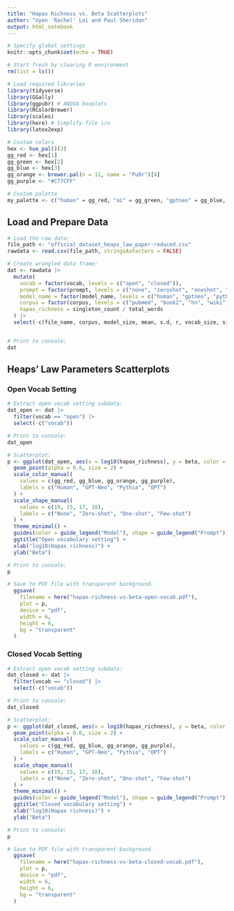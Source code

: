 ---
title: "Hapax Richness vs. Beta Scatterplots"
author: "Uyen 'Rachel' Lai and Paul Sheridan"
output: html_notebook
---


```{r setup, include = FALSE}
# Specify global settings
knitr::opts_chunk$set(echo = TRUE)

# Start fresh by clearing R environment
rm(list = ls())
```


```{r}
# Load required libraries
library(tidyverse)
library(GGally)
library(ggpubr) # ANOVA boxplots
library(RColorBrewer)
library(scales)
library(here) # Simplify file i/o
library(latex2exp)

# Custom colors
hex <- hue_pal()(3)
gg_red <- hex[1]
gg_green <- hex[2]
gg_blue <- hex[3]
gg_orange <- brewer.pal(n = 11, name = "PuOr")[4]
gg_purple <- "#C77CFF"

# Custom palette
my_palette <- c("human" = gg_red, "ai" = gg_green, "gptneo" = gg_blue, "pythia" = gg_orange, "opt" = gg_purple)
```




## Load and Prepare Data

```{r}
# Load the raw data:
file_path <- "official_dataset_heaps_law_paper-reduced.csv"
rawdata <- read.csv(file_path, stringsAsFactors = FALSE)
```


```{r}
# Create wrangled data frame:
dat <- rawdata |>
  mutate(
    vocab = factor(vocab, levels = c("open", "closed")),
    prompt = factor(prompt, levels = c("none", "zeroshot", "oneshot", "fewshot")),
    model_name = factor(model_name, levels = c("human", "gptneo", "pythia", "opt")),
    corpus = factor(corpus, levels = c("pubmed", "book2", "hn", "wiki")),
    hapax_richness = singleton_count / total_words
  ) |>
  select(-c(file_name, corpus, model_size, mean, s.d, r, vocab_size, singleton_count, total_words, alpha)) # Drop irrelevant columns


# Print to console:
dat
```



## Heaps' Law Parameters Scatterplots

### Open Vocab Setting

```{r}
# Extract open vocab setting subdata:
dat_open <- dat |>
  filter(vocab == "open") |>
  select(-c("vocab"))

# Print to console:  
dat_open
```


```{r}
# Scatterplot:
p <- ggplot(dat_open, aes(x = log10(hapax_richness), y = beta, color = model_name, shape = prompt)) +
  geom_point(alpha = 0.6, size = 2) +
  scale_color_manual(
    values = c(gg_red, gg_blue, gg_orange, gg_purple),
    labels = c("Human", "GPT-Neo", "Pythia", "OPT")
  ) +
  scale_shape_manual(
    values = c(19, 15, 17, 18),
    labels = c("None", "Zero-shot", "One-shot", "Few-shot")
  ) +
  theme_minimal() +
  guides(color = guide_legend("Model"), shape = guide_legend("Prompt")) +
  ggtitle("Open vocabulary setting") +
  xlab("log10(Hapax richness)") +
  ylab("Beta")

# Print to console:
p

# Save to PDF file with transparent background.
  ggsave(
    filename = here("hapax-richness-vs-beta-open-vocab.pdf"),
    plot = p,
    device = "pdf",
    width = 6,
    height = 6,
    bg = "transparent"
  )
```



### Closed Vocab Setting

```{r}
# Extract open vocab setting subdata:
dat_closed <- dat |>
  filter(vocab == "closed") |>
  select(-c("vocab"))

# Print to console:  
dat_closed
```


```{r}
# Scatterplot:
p <- ggplot(dat_closed, aes(x = log10(hapax_richness), y = beta, color = model_name, shape = prompt)) +
  geom_point(alpha = 0.6, size = 2) +
  scale_color_manual(
    values = c(gg_red, gg_blue, gg_orange, gg_purple),
    labels = c("Human", "GPT-Neo", "Pythia", "OPT")
  ) +
  scale_shape_manual(
    values = c(19, 15, 17, 18),
    labels = c("None", "Zero-shot", "One-shot", "Few-shot")
  ) +
  theme_minimal() +
  guides(color = guide_legend("Model"), shape = guide_legend("Prompt")) +
  ggtitle("Closed vocabulary setting") +
  xlab("log10(Hapax richness)") +
  ylab("Beta")

# Print to console:
p

# Save to PDF file with transparent background.
  ggsave(
    filename = here("hapax-richness-vs-beta-closed-vocab.pdf"),
    plot = p,
    device = "pdf",
    width = 6,
    height = 6,
    bg = "transparent"
  )
```





